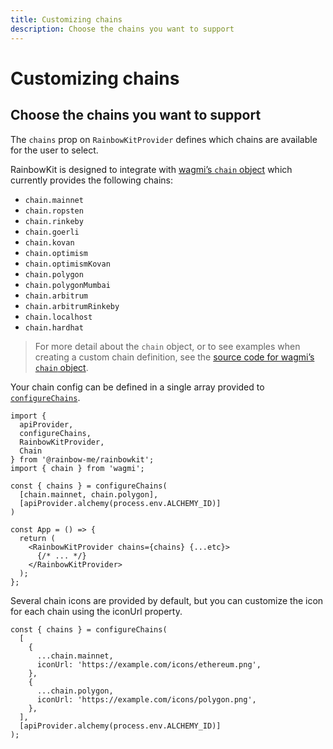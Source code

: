 ```yaml
---
title: Customizing chains
description: Choose the chains you want to support
---
```


# Customizing chains

## Choose the chains you want to support

The `chains` prop on `RainbowKitProvider` defines which chains are available for the user to select.

RainbowKit is designed to integrate with [wagmi’s `chain` object](https://wagmi.sh/docs/constants/chains#chain) which currently provides the following chains:

- `chain.mainnet`
- `chain.ropsten`
- `chain.rinkeby`
- `chain.goerli`
- `chain.kovan`
- `chain.optimism`
- `chain.optimismKovan`
- `chain.polygon`
- `chain.polygonMumbai`
- `chain.arbitrum`
- `chain.arbitrumRinkeby`
- `chain.localhost`
- `chain.hardhat`

> For more detail about the `chain` object, or to see examples when creating a custom chain definition, see the [source code for wagmi’s `chain` object](https://github.com/tmm/wagmi/blob/main/packages/core/src/constants/chains.ts).

Your chain config can be defined in a single array provided to [`configureChains`](/docs/configure-chains).

```tsx
import { 
  apiProvider, 
  configureChains, 
  RainbowKitProvider, 
  Chain 
} from '@rainbow-me/rainbowkit';
import { chain } from 'wagmi';

const { chains } = configureChains(
  [chain.mainnet, chain.polygon],
  [apiProvider.alchemy(process.env.ALCHEMY_ID)]
)

const App = () => {
  return (
    <RainbowKitProvider chains={chains} {...etc}>
      {/* ... */}
    </RainbowKitProvider>
  );
};
```

Several chain icons are provided by default, but you can customize the icon for each chain using the iconUrl property.

```tsx
const { chains } = configureChains(
  [
    {
      ...chain.mainnet,
      iconUrl: 'https://example.com/icons/ethereum.png',
    },
    {
      ...chain.polygon,
      iconUrl: 'https://example.com/icons/polygon.png',
    },
  ], 
  [apiProvider.alchemy(process.env.ALCHEMY_ID)]
);
```
